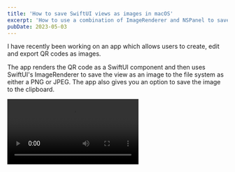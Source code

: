 ```yaml
---
title: 'How to save SwiftUI views as images in macOS'
excerpt: 'How to use a combination of ImageRenderer and NSPanel to save SwiftUI views as images to the macOS file system.'
pubDate: 2023-05-03
---
```



I have recently been working on an app which allows users to create, edit and export QR codes as images.

The app renders the QR code as a SwiftUI component and then uses SwiftUI's ImageRenderer to save the view as an image to the file system as either a PNG or JPEG. The app also gives you an option to save the image to the clipboard.

<Video src="" />

## Showing an NSPanel from SwiftUI

As it stands, SwiftUI does not have a native way to show an NSPanel from a macOS app. However, you can can still use `AppKit` to create an `NSPanel` that allows the user to select the location where they want to save the image to:

```swift:QRCodeEditor.swift
private func showSavePanel(for type: UTType) -> URL? {
    let savePanel = NSSavePanel()
    savePanel.allowedContentTypes = [type]
    savePanel.canCreateDirectories = true
    savePanel.isExtensionHidden = false
    savePanel.title = "Save the QR Code as an image"
    savePanel.message = "Choose a folder and a name to store the image."
    savePanel.nameFieldLabel = "Image file name:"

    let response = savePanel.runModal()
    return response == .OK ? savePanel.url : nil
}
```

The function above creates an `NSPanel`, sets the allowed content types, shows the panel to the user using the `runModal` method and if the response is valid returns the URL the user has selected.

You can then use this private function directly from a `SwiftUI` view. In my case, I have a `ToolbarItem` with a set of `MenuButton`s that allow the user to select the format they want to save the image as:

```swift:QRCodeEditor.swift
struct QRCodeEditor: View {
    @ObservedObject var viewModel: QRCodeEditorViewModel

    var body: some View {
        HStack {
            QRCodeCanvas(qrCode: viewModel.qrCode)
                .frame(maxWidth: .infinity, maxHeight: .infinity, alignment: .center)

            Divider()

            Sidebar(qrCode: $viewModel.qrCode)
                .frame(idealWidth: 250, maxWidth: 250, maxHeight: .infinity)
        }
        .toolbar {
            ToolbarItem(placement: .primaryAction) {
                Menu {
                    MenuButton(image: "photo", title: "Save as PNG", action: {
                        if let url = showSavePanel(for: .png) { viewModel.save(at: url, with: .png) }
                    })
                    MenuButton(image: "photo", title: "Save as JPEG", action: {
                        if let url = showSavePanel(for: .jpeg) { viewModel.save(at: url, with: .jpeg) }
                    })
                    MenuButton(image: "doc.on.clipboard", title: "Copy to clipboard", action: { viewModel.copyToClipboard() })
                } label: {
                    Image(systemName: "square.and.arrow.up")
                }
            }
        }
    }
}
```

## Rendering an image from a SwiftUI view

Now that you have the location where the user wants to save the image to in the file system, you can use SwiftUI's `ImageRenderer` to render an image from a SwiftUI view and then write it to the URL the user has selected:

```swift
enum ContentType {
    case jpeg
    case png
}

@MainActor func save(_ qrCode: QRCodeModel, with contentType: ContentType, at url: URL) {
    let qrCodeView = QRCodeCanvas(qrCode: qrCode).frame(width: 1024, height: 1024)
    guard let cgImage = ImageRenderer(content: qrCodeView).cgImage else {
        return
    }

    let image = NSImage(cgImage: cgImage, size: .init(width: 1024, height: 1024))
    guard let representation = image?.tiffRepresentation else { return }
    let imageRepresentation = NSBitmapImageRep(data: representation)

    let imageData: Data?
    switch contentType {
    case .jpeg: imageData = imageRepresentation?.representation(using: .jpeg, properties: [:])
    case .png: imageData = imageRepresentation?.representation(using: .png, properties: [:])
    }

    try? imageData?.write(to: url)
}
```

Note that if you want to support multiple formats like in the snippet above, you will need to create an `NSBitmapImageRep` from the image's `tiffRepresentation` and then use the `representation(using:properties:)` method to convert the image to the desired format.

## Bonus track: Saving an image to the clipboard

As I mentioned in the introduction, the app also allows users to save the image directly to the clipboard by using a combination of `ImageRenderer` and `NSPaseteboard` calls:

```swift
@MainActor func copyToClipboard(qrCode: QRCodeModel) {
    let qrCodeView = QRCodeCanvas(qrCode: qrCode).frame(width: 1024, height: 1024)
    guard let cgImage = ImageRenderer(content: qrCodeView).cgImage else {
        return
    }

    let image = NSImage(cgImage: cgImage, size: .init(width: 1024, height: 1024))
    let pasteboard = NSPasteboard.general
    pasteBoard.clearContents()
    pasteBoard.writeObjects([image])
}
```
